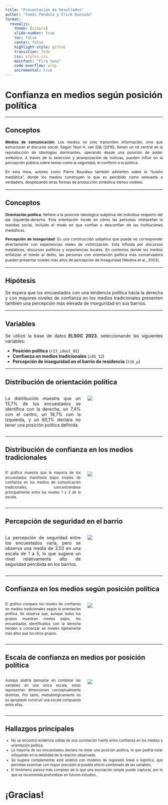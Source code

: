 ---
title: "Presentación de Resultados"
author: "Tomás Péndola y Erick Quezada"
format:
  revealjs:
    theme: [simple]
    slide-number: true
    toc: false
    center: false
    highlight-style: github
    transition: fade
    css: styles.css
    mainfont: "Fira Sans"
    code-overflow: wrap
    incremental: true
---

# Confianza en medios según posición política

------------------------------------------------------------------------

## Conceptos

::: {style="text-align: justify; font-size: 0.85em; line-height: 1.4;"}
**Medios de comunicación**: Los medios no solo transmiten información, sino que estructuran el discurso social. Según Teun A. van Dijk (2016), tienen un rol central en la reproducción de ideologías dominantes, operando desde una posición de poder simbólico. A través de la selección y jerarquización de noticias, pueden influir en la percepción pública sobre temas como la seguridad, el conflicto o la política.

En esta línea, autores como Pierre Bourdieu también advierten sobre la "ilusión mediática", donde los medios construyen lo que es percibido como relevante o verdadero, desplazando otras formas de producción simbólica menos visibles.
:::

------------------------------------------------------------------------

## Conceptos

::: {style="text-align: justify; font-size: 0.85em; line-height: 1.4;"}
**Orientación política**: Refiere a la posición ideológica subjetiva del individuo respecto del eje izquierda–derecha. Esta orientación incide en cómo las personas interpretan la realidad social, incluido el modo en que confían o desconfían de las instituciones mediáticas.

**Percepción de inseguridad**: Es una construcción subjetiva que puede no corresponder directamente con experiencias reales de victimización. Está influida por discursos mediáticos, discursos políticos y experiencias locales. En contextos donde los medios enfatizan el miedo al delito, las personas con orientación política más conservadora pueden presentar niveles más altos de percepción de inseguridad (Medina et al., 2003).
:::

------------------------------------------------------------------------

## Hipótesis

::: {style="text-align: justify"}
Se espera que los encuestados con una tendencia política hacia la derecha y con mayores niveles de confianza en los medios tradicionales presenten también una percepción más elevada de inseguridad en sus barrios.
:::

------------------------------------------------------------------------

## Variables

::: {style="text-align: justify"}
Se utilizó la base de datos **ELSOC 2023**, seleccionando las siguientes variables:

-   **Posición política** (`r13_ideol_01`)
-   **Confianza en medios tradicionales** (`c05_12`)
-   **Percepción de inseguridad en el barrio de residencia** (`t10_p`)
:::

------------------------------------------------------------------------

## Distribución de orientación política

:::::: columns
:::: {.column width="50%"}
::: {style="text-align: justify"}
La distribución muestra que un 13,7% de los encuestados se identifica con la derecha, un 7,4% con el centro, un 18,7% con la izquierda, y un 60,1% declara no tener una posición política definida.
:::
::::

::: {.column width="50%"}
![](https://github.com/TomasPendola/Trabajo-2-Pendola-Quezada/blob/main/Trabajo_2_files/figure-html/Grafico%20n%C2%B01%20Orientacion%20politica-1.png?raw=true)
:::
::::::

------------------------------------------------------------------------

## Distribución de confianza en los medios tradicionales

:::::: columns
:::: {.column width="50%"}
::: {style="text-align: justify; font-size: 0.8em; line-height: 1.4"}
El gráfico muestra que la mayoría de los encuestados manifiesta bajos niveles de confianza en los medios de comunicación tradicionales, concentrándose principalmente entre los niveles 1 y 3 de la escala.
:::
::::

::: {.column width="50%"}
![](https://github.com/TomasPendola/Trabajo-2-Pendola-Quezada/blob/main/Trabajo_2_files/figure-html/Grafico%20n%C2%B02%20Confianza%20en%20los%20Medios%20Tracionales-1.png?raw=true)
:::
::::::

------------------------------------------------------------------------

## Percepción de seguridad en el barrio

:::::: columns
:::: {.column width="50%"}
::: {style="text-align: justify"}
La percepción de seguridad entre los encuestados varía, pero se observa una media de 3.53 en una escala de 1 a 5, lo que sugiere un nivel relativamente alto de seguridad percibida en los barrios.
:::
::::

::: {.column width="50%"}
![](https://github.com/TomasPendola/Trabajo-2-Pendola-Quezada/blob/main/Trabajo_2_files/figure-html/Grafico_n3_Percepcion_seguridad_barrio-1.png?raw=true)
:::
::::::

------------------------------------------------------------------------

## Confianza en los medios según posición política

:::::: columns
:::: {.column width="50%"}
::: {style="text-align: justify; font-size: 0.8em; line-height: 1.4"}
El gráfico compara los niveles de confianza en medios tradicionales según la orientación política. Se observa que, aunque todos los grupos muestran niveles bajos, los encuestados identificados con la derecha tienden a comenzar en niveles ligeramente más altos que los otros grupos.
:::
::::

::: {.column width="50%"}
![](https://github.com/TomasPendola/Trabajo-2-Pendola-Quezada/blob/main/Trabajo_2_files/figure-html/Grafico%20n%C2%B04%20Ideologia%20x%20confiazna-1.png?raw=true)
:::
::::::

------------------------------------------------------------------------

## Escala de confianza en medios por posición política

:::::: columns
:::: {.column width="50%"}
::: {style="text-align: justify; font-size: 0.8em; line-height: 1.4"}
Aunque podría pensarse en combinar las variables en una única escala, estas representan dimensiones conceptualmente distintas. Por tanto, metodológicamente no es apropiado construir una escala compuesta entre ellas.
:::
::::

::: {.column width="50%"}
![](https://github.com/TomasPendola/Trabajo-2-Pendola-Quezada/blob/main/Trabajo_2_files/figure-html/Grafico%20de%20la%20escala%20%20-1.png?raw=true)
:::
::::::

------------------------------------------------------------------------

## Hallazgos principales

::: {style="text-align: justify; font-size: 0.8em; line-height: 1.4"}
-   No se encontró evidencia sólida de una correlación fuerte entre confianza en los medios y orientación política.
-   La mayoría de los encuestados declara no tener una posición política, lo que podría estar influyendo en la debilidad de la relación observada.
-   Se sugiere complementar este análisis con modelos de regresión lineal o logística, que permitan examinar con mayor precisión el posible efecto combinado de las variables.
-   El fenómeno parece más complejo de lo que una asociación simple puede capturar, por lo que se recomienda profundizar en futuros estudios.
:::

# ¡Gracias!

